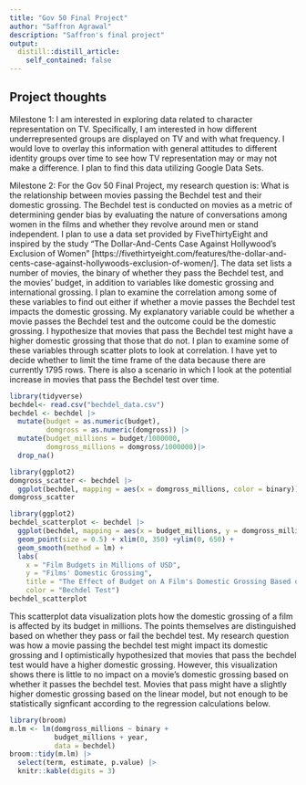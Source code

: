 ```yaml
---
title: "Gov 50 Final Project"
author: "Saffron Agrawal"
description: "Saffron's final project"
output:
  distill::distill_article:
    self_contained: false
---
```




## Project thoughts

Milestone 1:
I am interested in exploring data related to character representation on TV. Specifically, I am interested in how different underrepresented groups are displayed on TV and with what frequency. I would love to overlay this information with general attitudes to different identity groups over time to see how TV representation may or may not make a difference. I plan to find this data utilizing Google Data Sets.

Milestone 2: 
For the Gov 50 Final Project, my research question is: What is the relationship between movies passing the Bechdel test and their domestic grossing. The Bechdel test is conducted on movies as a metric of determining gender bias by evaluating the nature of conversations among women in the films and whether they revolve around men or stand independent. I plan to use a data set provided by FiveThirtyEight and inspired by the study "The Dollar-And-Cents Case Against Hollywood’s Exclusion of Women" [https://fivethirtyeight.com/features/the-dollar-and-cents-case-against-hollywoods-exclusion-of-women/]. The data set lists a number of movies, the binary of whether they pass the Bechdel test, and the movies' budget, in addition to variables like domestic grossing and international grossing. I plan to examine the correlation among some of these variables to find out either if whether a movie passes the Bechdel test impacts the domestic grossing. My explanatory variable could be whether a movie passes the Bechdel test and the outcome could be the domestic grossing. I hypothesize that  movies that pass the Bechdel test might have a higher domestic grossing that those that do not. I plan to examine some of these variables through scatter plots to look at correlation. I have yet to decide whether to limit the time frame of the data because there are currently 1795 rows. There is also a scenario in which I look at the potential increase in movies that pass the Bechdel test over time. 

```r
library(tidyverse)
bechdel<- read.csv("bechdel_data.csv")
bechdel <- bechdel |>
  mutate(budget = as.numeric(budget),
         domgross = as.numeric(domgross)) |>
  mutate(budget_millions = budget/1000000, 
         domgross_millions = domgross/1000000)|>
  drop_na()
```
```r
library(ggplot2)
domgross_scatter <- bechdel |>
  ggplot(bechdel, mapping = aes(x = domgross_millions, color = binary)) + geom_histogram() + facet_wrap(~ binary)
domgross_scatter
```


```r
library(ggplot2)
bechdel_scatterplot <- bechdel |>
  ggplot(bechdel, mapping = aes(x = budget_millions, y = domgross_millions, color = binary)) + 
  geom_point(size = 0.5) + xlim(0, 350) +ylim(0, 650) + 
  geom_smooth(method = lm) + 
  labs(
    x = "Film Budgets in Millions of USD", 
    y = "Films' Domestic Grossing", 
    title = "The Effect of Budget on A Film's Domestic Grossing Based on Passing the Bechdel Test", 
    color = "Bechdel Test")
bechdel_scatterplot
```

This scatterplot data visualization plots how the domestic grossing of a film is affected by its budget in millions. The points themselves are distinguished based on whether they pass or fail the bechdel test. My research question was how a movie passing the bechdel test might impact its domestic grossing and I optimistically hypothesized that movies that pass the bechdel test would have a higher domestic grossing. However, this visualization shows there is little to no impact on a movie's domestic grossing based on whether it passes the bechdel test. Movies that pass might have a slightly higher domestic grossing based on the linear model, but not enough to be statistically signficant according to the regression calculations below. 


```r
library(broom)
m.lm <- lm(domgross_millions ~ binary +
           budget_millions + year, 
           data = bechdel)
broom::tidy(m.lm) |>
  select(term, estimate, p.value) |>
  knitr::kable(digits = 3)



```

